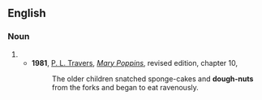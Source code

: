 {{also|doughnut}}
==English==

===Noun===
{{en-noun|head=[[dough]]-[[nut]]}}

# {{archaic spelling of|doughnut|lang=en}}
#* '''1981''', [[w:P. L. Travers|P. L. Travers]], [[w:Mary Poppins|''Mary Poppins'']], revised edition, chapter 10,
#*: The older children snatched sponge-cakes and '''dough-nuts''' from the forks and began to eat ravenously.